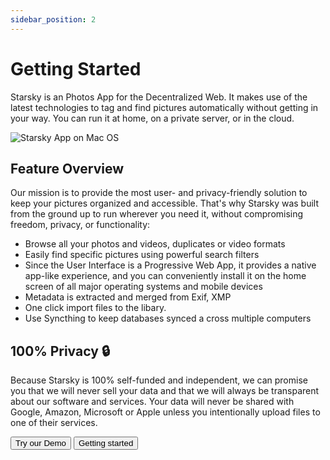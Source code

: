 ```yaml
---
sidebar_position: 2
---
```



# Getting Started

Starsky is an Photos App for the Decentralized Web. It makes use of the latest technologies to tag and find pictures automatically without getting in your way. You can run it at home, on a private server, or in the cloud.

![Starsky App on Mac OS](../assets/starsky-mac-v043-home-nl.jpg)

## Feature Overview

Our mission is to provide the most user- and privacy-friendly solution to keep your pictures organized and accessible. That's why Starsky was built from the ground up to run wherever you need it, without compromising freedom, privacy, or functionality:

- Browse all your photos and videos, duplicates or video formats
- Easily find specific pictures using powerful search filters
- Since the User Interface is a Progressive Web App, it provides a native app-like experience,
  and you can conveniently install it on the home screen of all major operating systems and mobile devices
- Metadata is extracted and merged from Exif, XMP
- One click import files to the libary.
- Use Syncthing to keep databases synced a cross multiple computers

## 100% Privacy 🔒

Because Starsky is 100% self-funded and independent, we can promise you that we will never sell your data and that we will always be transparent about our software and services. Your data will never be shared with Google, Amazon, Microsoft or Apple unless you intentionally upload files to one of their services.

<Button href="https://demostarsky.azurewebsites.net" color="#25c2a0">
  Try our Demo
</Button>

<Button href="getting-started" color="#25c2a0">
  Getting started
</Button>
